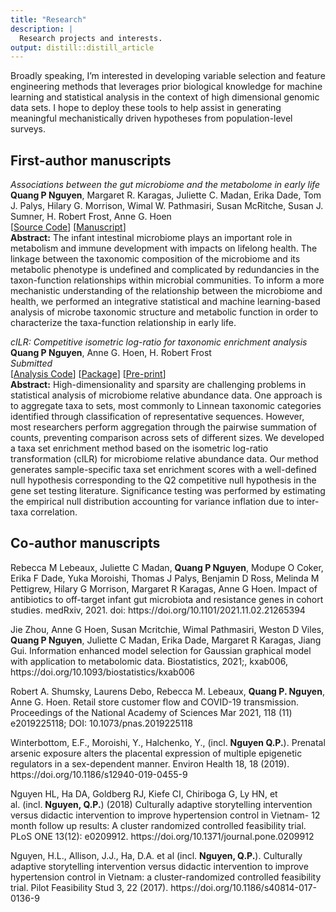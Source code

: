 ```yaml
---
title: "Research"
description: |
  Research projects and interests.
output: distill::distill_article 
---
```


Broadly speaking, I'm interested in developing variable selection and feature engineering methods that leverages prior biological knowledge for machine learning and statistical analysis in the context of high dimensional genomic data sets. I hope to deploy these tools to help assist in generating meaningful mechanistically driven hypotheses from population-level surveys.  


## First-author manuscripts    

*Associations between the gut microbiome and the metabolome in early life*  
**Quang P Nguyen**, Margaret R. Karagas, Juliette C. Madan, Erika Dade, Tom J. Palys, Hilary G. Morrison, Wimal W. Pathmasiri, Susan McRitche, Susan J. Sumner, H. Robert Frost, Anne G. Hoen  
[[Source Code](https://github.com/qpmnguyen/infant_metabolome_microbiome)] [[Manuscript](https://bmcmicrobiol.biomedcentral.com/articles/10.1186/s12866-021-02282-3)]    
**Abstract:** The infant intestinal microbiome plays an important role in metabolism and immune development with impacts on lifelong health. The linkage between the taxonomic composition of the microbiome and its metabolic phenotype is undefined and complicated by redundancies in the taxon-function relationships within microbial communities. To inform a more mechanistic understanding of the relationship between the microbiome and health, we performed an integrative statistical and machine learning-based analysis of microbe taxonomic structure and metabolic function in order to characterize the taxa-function relationship in early life.

*cILR: Competitive isometric log-ratio for taxonomic enrichment analysis*  
**Quang P Nguyen**, Anne G. Hoen, H. Robert Frost   
*Submitted*  
[[Analysis Code](https://github.com/qpmnguyen/cILR_analysis)]  [[Package](https://github.com/qpmnguyen/teaR)]  [[Pre-print](https://www.biorxiv.org/content/10.1101/2021.09.07.459294v1)]  
**Abstract:** High-dimensionality and sparsity are challenging problems in statistical analysis of microbiome relative abundance data. One approach is to aggregate taxa to sets, most commonly to Linnean taxonomic categories identified through classification of representative sequences. However, most researchers perform aggregation through the pairwise summation of counts, preventing comparison across sets of different sizes. We developed a taxa set enrichment method based on the isometric log-ratio transformation (cILR) for microbiome relative abundance data. Our method generates sample-specific taxa set enrichment scores with a well-defined null hypothesis corresponding to the Q2 competitive null hypothesis in the gene set testing literature. Significance testing was performed by estimating the empirical null distribution accounting for variance inflation due to inter-taxa correlation.   

## Co-author manuscripts  
Rebecca M Lebeaux, Juliette C Madan,  **Quang P Nguyen**, Modupe O Coker, Erika F Dade, Yuka Moroishi, Thomas J Palys, Benjamin D Ross, Melinda M Pettigrew, Hilary G Morrison, Margaret R Karagas, Anne G Hoen. Impact of antibiotics to off-target infant gut microbiota and resistance genes in cohort studies. medRxiv, 2021. doi: https://doi.org/10.1101/2021.11.02.21265394    

Jie Zhou, Anne G Hoen, Susan Mcritchie, Wimal Pathmasiri, Weston D Viles, **Quang P Nguyen**, Juliette C Madan, Erika Dade, Margaret R Karagas, Jiang Gui. Information enhanced model selection for Gaussian graphical model with application to metabolomic data. Biostatistics, 2021;, kxab006, https://doi.org/10.1093/biostatistics/kxab006  

Robert A. Shumsky, Laurens Debo, Rebecca M. Lebeaux, **Quang P. Nguyen**, Anne G. Hoen. Retail store customer flow and COVID-19 transmission. Proceedings of the National Academy of Sciences Mar 2021, 118 (11) e2019225118; DOI: 10.1073/pnas.2019225118

Winterbottom, E.F., Moroishi, Y., Halchenko, Y., (incl. **Nguyen Q.P.**). Prenatal arsenic exposure alters the placental expression of multiple epigenetic regulators in a sex-dependent manner. Environ Health 18, 18 (2019). https://doi.org/10.1186/s12940-019-0455-9  

Nguyen HL, Ha DA, Goldberg RJ, Kiefe CI, Chiriboga G, Ly HN, et al. (incl. **Nguyen, Q.P.**) (2018) Culturally adaptive storytelling intervention versus didactic intervention to improve hypertension control in Vietnam- 12 month follow up results: A cluster randomized controlled feasibility trial. PLoS ONE 13(12): e0209912. https://doi.org/10.1371/journal.pone.0209912

Nguyen, H.L., Allison, J.J., Ha, D.A. et al (incl. **Nguyen, Q.P.**). Culturally adaptive storytelling intervention versus didactic intervention to improve hypertension control in Vietnam: a cluster-randomized controlled feasibility trial. Pilot Feasibility Stud 3, 22 (2017). https://doi.org/10.1186/s40814-017-0136-9  




